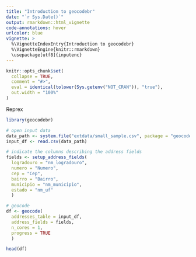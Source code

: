 ```yaml
---
title: "Introduction to geocodebr"
date: "`r Sys.Date()`"
output: rmarkdown::html_vignette
code-annotations: hover
urlcolor: blue
vignette: >
  %\VignetteIndexEntry{Introduction to geocodebr}
  %\VignetteEngine{knitr::rmarkdown}
  \usepackage[utf8]{inputenc}
---
```


```r
knitr::opts_chunk$set(
  collapse = TRUE,
  comment = "#>",
  eval = identical(tolower(Sys.getenv("NOT_CRAN")), "true"),
  out.width = "100%"
)

```


Reprex
```r
library(geocodebr)

# open input data
data_path <- system.file("extdata/small_sample.csv", package = "geocodebr")
input_df <- read.csv(data_path)

# indicate the columns describing the address fields
fields <- setup_address_fields(
  logradouro = "nm_logradouro",
  numero = "Numero",
  cep = "Cep",
  bairro = "Bairro",
  municipio = "nm_municipio",
  estado = "nm_uf"
  )

# geocode 
df <- geocode(
  addresses_table = input_df,
  address_fields = fields,
  n_cores = 1,
  progress = TRUE
  )

head(df)
```


